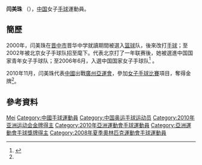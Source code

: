 {{Infobox handball biography
| name                = 闫美珠
| image               = 
| fullname            =
| team                = 北京
| nationality         = {{PRC}}
| birth_date          = {{Birth date and age|1989|1|28}}<ref name="廣州亞運">[http://www.gz2010.cn/info/CHN_CHN/ZB/ZBB101A_HB@@@@@@@@@@@@@@@CHN_number=200818.html 2010年廣州亞運會官方網站 手球 - 闫美珠 - 简历]</ref>
| birth_place         = {{CHN}}[[山西省|山西省]]
| height              = {{height|m=1.88}}<ref name="廣州亞運"/>
| weight              = {{weight|kg=78}}<ref name="廣州亞運"/>
| position            = 
| nickname            =
| currentclub         = 
| clubnumber          = 
| youthyears          = 
| youthclubs          = 
| years               = 
| clubs               = 
| nationalyears       = 
| nationalteam        = 
| nationalcaps(goals) = 
| title               =
| titleyears          =
| titleplace          =
| ntupdate            = 
| medaltable          = 
{{MedalCompetition | [[亞洲運動會|亞洲運動會]]}}
{{MedalGold | [[2010年亞洲運動會|2010年 廣州]] | [[2010年亞洲運動會手球比賽|女子隊際]]}}
}}
'''闫美珠''' （{{bd|1989年|1月28日|catIdx=Y}}），[[中国|中国]]女子[[手球|手球]]運動員。

==簡歷==
2000年，闫美珠在[[晋中市|晋中市]]晋华中学就讀期間被選入[[篮球|篮球]]队，後來改打[[手球|手球]]；至2002年被北京女子手球队招至麾下。代表北京打了一年联赛後，她被選進中国国家青年女子手球队；至2006年6月，入選中国国家女子手球队<ref>{{cite news|title=曾就读晋华中学的闫美珠入选国家手球队|url=http://www.sxjzwb.com/jznews/ShowArticle.asp?ArticleID=10667|newspaper=晋中晚报|date=2008-04-14}}{{dead link|date=2018年5月 |bot=InternetArchiveBot |fix-attempted=yes }}</ref> 。

2010年11月，闫美珠代表[[2010年亞洲運動會中國代表團|中國]]出戰[[廣州|廣州]][[2010年亞洲運動會|亞運會]]，參加[[2010年亞洲運動會手球比賽|女子手球比賽]]項目，奪得金牌<ref name="廣州亞運"/>。

== 參考資料 ==
{{Reflist}}

{{2008年夏季奧運會中國國家女子手球隊}}
{{2015年世界女子手球锦标赛中国国家女子手球队}}

{{Authority control}}
{{DEFAULTSORT:YAN, Meizhu}}
[[Category:闫姓|Mei]]
[[Category:中國手球運動員|Category:中國手球運動員]]
[[Category:中国奥运手球运动员|Category:中国奥运手球运动员]]
[[Category:2010年亚洲运动会金牌得主|Category:2010年亚洲运动会金牌得主]]
[[Category:2010年亞洲運動會手球運動員|Category:2010年亞洲運動會手球運動員]]
[[Category:亞洲運動會手球獎牌得主|Category:亞洲運動會手球獎牌得主]]
[[Category:2008年夏季奧林匹克運動會手球運動員|Category:2008年夏季奧林匹克運動會手球運動員]]